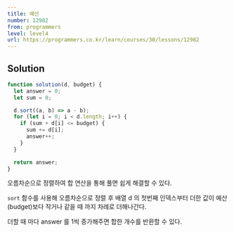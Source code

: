 ```yaml
---
title: 예산
number: 12982
from: programmers
level: level4
url: https://programmers.co.kr/learn/courses/30/lessons/12982
---
```


## Solution

```js
function solution(d, budget) {
  let answer = 0;
  let sum = 0;

  d.sort((a, b) => a - b);
  for (let i = 0; i < d.length; i++) {
    if (sum + d[i] <= budget) {
      sum += d[i];
      answer++;
    }
  }

  return answer;
}
```

오름차순으로 정렬하여 합 연산을 통해 풀면 쉽게 해결할 수 있다.

`sort` 함수를 사용해 오름차순으로 정렬 후 배열 d 의 첫번째 인덱스부터 더한 값이 예산(budget)보다 작거나 같을 때 까지 차례로 더해나간다.

더할 때 마다 answer 를 1씩 증가해주면 합한 개수를 반환할 수 있다.
